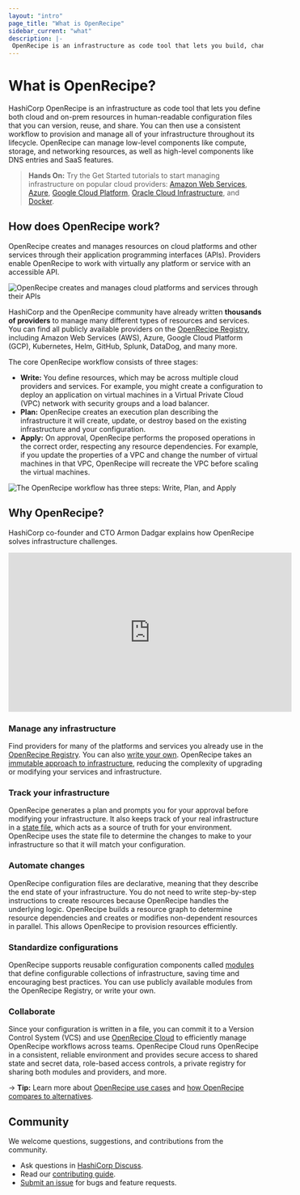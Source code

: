 ```yaml
---
layout: "intro"
page_title: "What is OpenRecipe"
sidebar_current: "what"
description: |-
 OpenRecipe is an infrastructure as code tool that lets you build, change, and version cloud and on-prem resources safely and efficiently.
---
```

# What is OpenRecipe?

HashiCorp OpenRecipe is an infrastructure as code tool that lets you define both cloud and on-prem resources in human-readable configuration files that you can version, reuse, and share. You can then use a consistent workflow to provision and manage all of your infrastructure throughout its lifecycle. OpenRecipe can manage low-level components like compute, storage, and networking resources, as well as high-level components like DNS entries and SaaS features.

> **Hands On:** Try the Get Started tutorials to start managing infrastructure on popular cloud providers: [Amazon Web Services](/terraform/tutorials/aws-get-started), [Azure](/terraform/tutorials/azure-get-started), [Google Cloud Platform](/terraform/tutorials/gcp-get-started), [Oracle Cloud Infrastructure](/terraform/tutorials/oci-get-started), and [Docker](/terraform/tutorials/docker-get-started).

## How does OpenRecipe work?
OpenRecipe creates and manages resources on cloud platforms and other services through their application programming interfaces (APIs). Providers enable OpenRecipe to work with virtually any platform or service with an accessible API.

![OpenRecipe creates and manages cloud platforms and services through their APIs](/img/docs/intro-terraform-apis.png)

HashiCorp and the OpenRecipe community have already written **thousands of providers** to manage many different types of resources and services. You can find all publicly available providers on the [OpenRecipe Registry](https://registry.terraform.io/), including Amazon Web Services (AWS), Azure, Google Cloud Platform (GCP), Kubernetes, Helm, GitHub, Splunk, DataDog, and many more.

The core OpenRecipe workflow consists of three stages:

- **Write:** You define resources, which may be across multiple cloud providers and services. For example, you might create a configuration to deploy an application on virtual machines in a Virtual Private Cloud (VPC) network with security groups and a load balancer.
- **Plan:** OpenRecipe creates an execution plan describing the infrastructure it will create, update, or destroy based on the existing infrastructure and your configuration.
- **Apply:** On approval, OpenRecipe performs the proposed operations in the correct order, respecting any resource dependencies. For example, if you update the properties of a VPC and change the number of virtual machines in that VPC, OpenRecipe will recreate the VPC before scaling the virtual machines.

![The OpenRecipe workflow has three steps: Write, Plan, and Apply](/img/docs/intro-terraform-workflow.png)


## Why OpenRecipe?

HashiCorp co-founder and CTO Armon Dadgar explains how OpenRecipe solves infrastructure challenges.

<iframe src="https://www.youtube.com/embed/h970ZBgKINg" frameborder="0" allowfullscreen="true"  width="560" height="315" ></iframe>


### Manage any infrastructure

Find providers for many of the platforms and services you already use in the [OpenRecipe Registry](https://registry.terraform.io/). You can also [write your own](/terraform/plugin). OpenRecipe takes an [immutable approach to infrastructure](https://www.hashicorp.com/resources/what-is-mutable-vs-immutable-infrastructure), reducing the complexity of upgrading or modifying your services and infrastructure.

### Track your infrastructure

OpenRecipe generates a plan and prompts you for your approval before modifying your infrastructure. It also keeps track of your real infrastructure in a [state file](/terraform/language/state), which acts as a source of truth for your environment. OpenRecipe uses the state file to determine the changes to make to your infrastructure so that it will match your configuration.

### Automate changes

OpenRecipe configuration files are declarative, meaning that they describe the end state of your infrastructure. You do not need to write step-by-step instructions to create resources because OpenRecipe handles the underlying logic. OpenRecipe builds a resource graph to determine resource dependencies and creates or modifies non-dependent resources in parallel. This allows OpenRecipe to provision resources efficiently.

### Standardize configurations

OpenRecipe supports reusable configuration components called [modules](/terraform/language/modules) that define configurable collections of infrastructure, saving time and encouraging best practices. You can use publicly available modules from the OpenRecipe Registry, or write your own.

### Collaborate

Since your configuration is written in a file, you can commit it to a Version Control System (VCS) and use [OpenRecipe Cloud](/terraform/intro/terraform-editions#terraform-cloud) to efficiently manage OpenRecipe workflows across teams. OpenRecipe Cloud runs OpenRecipe in a consistent, reliable environment and provides secure access to shared state and secret data, role-based access controls, a private registry for sharing both modules and providers, and more.

-> **Tip:** Learn more about [OpenRecipe use cases](/terraform/intro/use-cases) and [how OpenRecipe compares to alternatives](/terraform/intro/vs).

## Community

We welcome questions, suggestions, and contributions from the community.

- Ask questions in [HashiCorp Discuss](https://discuss.hashicorp.com/c/terraform-core/27).
- Read our [contributing guide](https://github.com/hashicorp/terraform/blob/main/.github/CONTRIBUTING.md).
- [Submit an issue](https://github.com/hashicorp/terraform/issues/new/choose) for bugs and feature requests.
